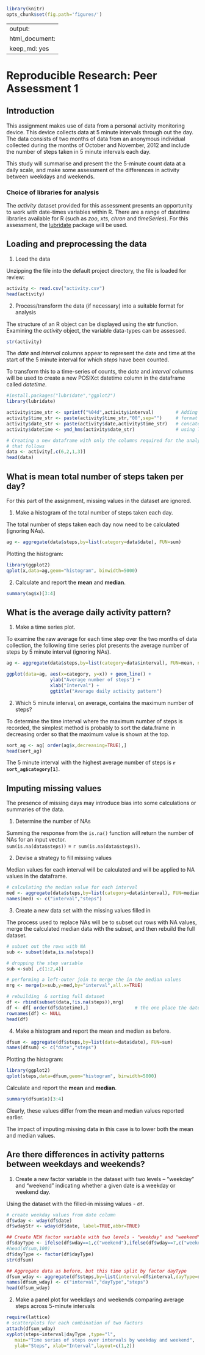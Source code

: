 ```r
library(knitr)
opts_chunk$set(fig.path='figures/')
```
---
output:
  html_document:
    keep_md: yes
---
# Reproducible Research: Peer Assessment 1

## Introduction
This assignment makes use of data from a personal activity monitoring device. This device collects data at 5 minute intervals through out the day. The data consists of two months of data from an anonymous individual collected during the months of October and November, 2012 and include the number of steps taken in 5 minute intervals each day.

This study will summarise and present the the 5-minute count data at a daily scale, and make some assessment of the differences in activity between weekdays and weekends.

### Choice of libraries for analysis

The *activity* dataset provided for this assessment presents an opportunity to work with date-times variables within R. There are a range of datetime libraries available for R (such as *zoo*, *xts*, *chron* and *timeSeries*). For this assessment, the [lubridate](http://cran.r-project.org/web/packages/lubridate/index.html) package will be used.

## Loading and preprocessing the data
1. Load the data  

Unzipping the file into the default project directory, the file is loaded for review:
```r
activity <- read.csv("activity.csv")
head(activity)
```

2. Process/transform the data (if necessary) into a suitable format for analysis  

The structure of an R object can be displayed using the **str** function. Examining the *activity* object, the variable data-types can be assessed.

```r
str(activity)
```

The *date* and *interval* columns appear to represent the date and time at the start of the 5 minute interval for which *steps* have been counted.

To transform this to a time-series of counts, the *date* and *interval* columns will be used to create a new POSIXct datetime column in the dataframe called *datetime*. 

```r

#install.packages("lubridate","ggplot2")
library(lubridate)

activity$time_str <- sprintf("%04d",activity$interval)        # Adding zeros to 
activity$time_str <- paste(activity$time_str,"00",sep="")     # format time as hhmmss;
activity$date_str <- paste(activity$date,activity$time_str)   # concatenate date and time;
activity$datetime <- ymd_hms(activity$date_str)               # using lubridate's ymd_hms();

# Creating a new dataframe with only the columns required for the analysis
# that follows
data <- activity[,c(6,2,1,3)]
head(data)
```


## What is mean total number of steps taken per day?
For this part of the assignment, missing values in the dataset are ignored.  

1. Make a histogram of the total number of steps taken each day.  

The total number of steps taken each day now need to be calculated (ignoring NAs).
```r
ag <- aggregate(data$steps,by=list(category=data$date), FUN=sum)
```

Plotting the histogram:  
```r
library(ggplot2)
qplot(x,data=ag,geom="histogram", binwidth=5000)
```

2. Calculate and report the **mean** and **median**.

```r
summary(ag$x)[3:4]
```


## What is the average daily activity pattern?

1. Make a time series plot.  

To examine the raw average for each time step over the two months of data collection, the following time series plot presents the average number of steps by 5 minute interval (ignoring NAs).
```r
ag <- aggregate(data$steps,by=list(category=data$interval), FUN=mean, na.rm=TRUE)

ggplot(data=ag, aes(x=category, y=x)) + geom_line() +
                ylab("Average number of steps") +
                xlab("Interval") +
                ggtitle("Average daily activity pattern")

```

2. Which 5 minute interval, on average, contains the maximum number of steps?   

To determine the time interval where the maximum number of steps is recorded, the simplest method is probably to sort the data.frame in decreasing order so that the maximum value is shown at the top.

```r
sort_ag <- ag[ order(ag$x,decreasing=TRUE),]
head(sort_ag)
```

The 5 minute interval with the highest average number of steps is **`r sort_ag$category[1]`**.


## Imputing missing values
The presence of missing days may introduce bias into some calculations or summaries of the data. 

1. Determine the number of NAs

Summing the response from the `is.na()` function will return the number of NAs for an input vector.  
`sum(is.na(data$steps))` = `r sum(is.na(data$steps))`.

2. Devise a strategy to fill missing values  

Median values for each interval will be calculated and will be applied to NA values in the dataframe. 

```r
# calculating the median value for each interval
med <- aggregate(data$steps,by=list(category=data$interval), FUN=median, na.rm=TRUE)
names(med) <- c("interval","steps")
````

3. Create a new data set with the missing values filled in  

The process used to replace NAs will be to subset out rows with NA values, merge the calculated median data with the subset, and then rebuild the full dataset.

```r
# subset out the rows with NA 
sub <- subset(data,is.na(steps))

# dropping the step variable
sub <-sub[ ,c(1:2,4)]

# performing a left-outer join to merge the in the median values
mrg <- merge(x=sub,y=med,by="interval",all.x=TRUE)

# rebuilding  & sorting full dataset
df <- rbind(subset(data,!is.na(steps)),mrg)
df <- df[ order(df$datetime),]                 # the one place the datetime variable is used!
rownames(df) <- NULL
head(df)
```

4. Make a histogram and report the mean and median as before.

```r
dfsum <- aggregate(df$steps,by=list(date=data$date), FUN=sum)
names(dfsum) <- c("date","steps")
```

Plotting the histogram:  
```r
library(ggplot2)
qplot(steps,data=dfsum,geom="histogram", binwidth=5000)
```

Calculate and report the **mean** and **median**.

```r
summary(dfsum$x)[3:4]
```

Clearly, these values differ from the mean and median values reported earlier.  

The impact of imputing missing data in this case is to lower both the mean and median values.


## Are there differences in activity patterns between weekdays and weekends?

1. Create a new factor variable in the dataset with two levels -- "weekday" and "weekend" indicating whether a given date is a weekday or weekend day.

Using the dataset with the filled-in missing values - `df`.

```r
# create weekday values from date column
df$wday <- wday(df$date)
df$wdayStr <- wday(df$date, label=TRUE,abbr=TRUE)

## Create NEW factor variable with two levels - "weekday" and "weekend"
df$dayType <- ifelse(df$wday==1,c("weekend"),ifelse(df$wday==7,c("weekend"),c("weekday")))
#head(dfsum,100)
df$dayType <- factor(df$dayType)
str(dfsum)

## Aggregate data as before, but this time split by factor dayType
dfsum_wday <- aggregate(df$steps,by=list(interval=df$interval,dayType=df$dayType), FUN=sum)
names(dfsum_wday) <- c("interval","dayType","steps")
head(dfsum_wday)
```

2. Make a panel plot for weekdays and weekends comparing average steps across 5-minute intervals

```r
require(lattice)
# scatterplots for each combination of two factors
attach(dfsum_wday)
xyplot(steps~interval|dayType ,type="l",
   main="Time series of steps over intervals by weekday and weekend", 
   ylab="Steps", xlab="Interval",layout=c(1,2))
```



